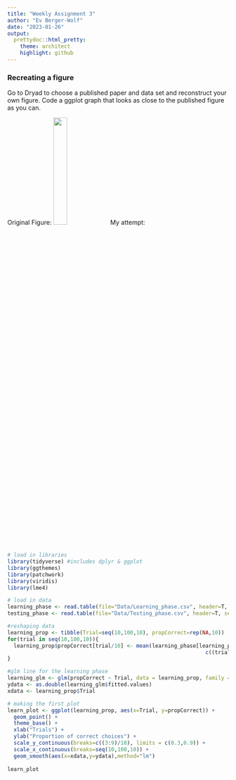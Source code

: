 ```yaml
---
title: "Weekly Assignment 3"
author: "Ev Berger-Wolf"
date: "2023-01-26"
output: 
  prettydoc::html_pretty:
    theme: architect
    highlight: github
---
```


### Recreating a figure

Go to Dryad to choose a published paper and data set and reconstruct your own figure. Code a ggplot graph that looks as close to the published figure as you can.

Original Figure:
![](/Users/ev/Desktop/Middlebury/Classes/Senior/ReproducibleBio/Images/beeDataFigure.jpeg){width=25%}
My attempt:

```r
# load in libraries
library(tidyverse) #includes dplyr & ggplot
library(ggthemes)
library(patchwork)
library(viridis)
library(lme4)
```

```r
# load in data
learning_phase <- read.table(file="Data/Learning_phase.csv", header=T, sep=",")
testing_phase <- read.table(file="Data/Testing_phase.csv", header=T, sep=",")

#reshaping data
learning_prop <- tibble(Trial=seq(10,100,10), propCorrect=rep(NA,10))
for(trial in seq(10,100,10)){
  learning_prop$propCorrect[trial/10] <- mean(learning_phase[learning_phase$Trial %in%
                                                               c((trial-9):trial),"Choice"])
}

#glm line for the learning phase
learning_glm <- glm(propCorrect ~ Trial, data = learning_prop, family = "binomial")
ydata <- as.double(learning_glm$fitted.values)
xdata <- learning_prop$Trial
```

```r
# making the first plot
learn_plot <- ggplot(learning_prop, aes(x=Trial, y=propCorrect)) +
  geom_point() +
  theme_base() +
  xlab("Trials") +
  ylab("Proportion of correct choices") +
  scale_y_continuous(breaks=c((3:9)/10), limits = c(0.3,0.9)) +
  scale_x_continuous(breaks=seq(10,100,10)) +
  geom_smooth(aes(x=xdata,y=ydata),method="lm")
  
learn_plot


```


